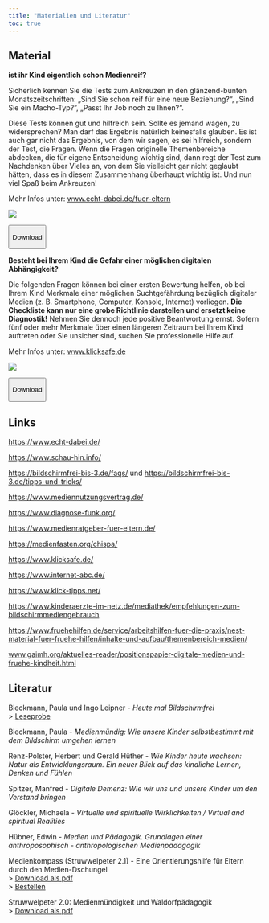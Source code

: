 ---
title: "Materialien und Literatur"
toc: true
---

## Material

::::: {layout-ncol="2"}
<div>

**ist ihr Kind eigentlich schon Medienreif?**

Sicherlich kennen Sie die Tests zum Ankreuzen in den glänzend-bunten Monatszeitschriften: „Sind Sie schon reif für eine neue Beziehung?", „Sind Sie ein Macho-Typ?", „Passt Ihr Job noch zu Ihnen?".

Diese Tests können gut und hilfreich sein. Sollte es jemand wagen, zu widersprechen? Man darf das Ergebnis natürlich keinesfalls glauben. Es ist auch gar nicht das Ergebnis, von dem wir sagen, es sei hilfreich, sondern der Test, die Fragen. Wenn die Fragen originelle Themenbereiche abdecken, die für eigene Entscheidung wichtig sind, dann regt der Test zum Nachdenken über Vieles an, von dem Sie vielleicht gar nicht geglaubt hätten, dass es in diesem Zusammenhang überhaupt wichtig ist. Und nun viel Spaß beim Ankreuzen!

Mehr Infos unter: [www.echt-dabei.de/fuer-eltern](http://www.echt-dabei.de/fuer-eltern)

</div>

<div>

![](/images/medienreifetest.jpg)

<button class="btn btn-primary" onclick="window.open(&#39;../../uploads/Medienreifetest_12-22.pdf&#39;)">

<i class="bi bi-file-earmark-pdf"></i> Download

</button>

</div>
:::::

::::: {layout-ncol="2"}
<div>

**Besteht bei Ihrem Kind die Gefahr einer möglichen digitalen Abhängigkeit?**

Die folgenden Fragen können bei einer ersten Bewertung helfen, ob bei Ihrem Kind Merkmale einer möglichen Suchtgefährdung bezüglich digitaler Medien (z. B. Smartphone, Computer, Konsole, Internet) vorliegen. **Die Checkliste kann nur eine grobe Richtlinie darstellen und ersetzt keine Diagnostik!** Nehmen Sie dennoch jede positive Beantwortung ernst. Sofern fünf oder mehr Merkmale über einen längeren Zeitraum bei Ihrem Kind auftreten oder Sie unsicher sind, suchen Sie professionelle Hilfe auf.

Mehr Infos unter: [www.klicksafe.de](https://www.klicksafe.de)

</div>

<div>

![](/images/Checkliste_klicksafe_Digitale_Abhängigkeit.jpg)

<button class="btn btn-primary" onclick="window.open(&#39;../../uploads/Checkliste_klicksafe_Digitale_Abhängigkeit.pdf&#39;)">

<i class="bi bi-file-earmark-pdf"></i> Download

</button>

</div>
:::::

## Links

<https://www.echt-dabei.de/>

<https://www.schau-hin.info/>

<https://bildschirmfrei-bis-3.de/faqs/> und <https://bildschirmfrei-bis-3.de/tipps-und-tricks/>

<https://www.mediennutzungsvertrag.de/>

<https://www.diagnose-funk.org/>

<https://www.medienratgeber-fuer-eltern.de/>

<https://medienfasten.org/chispa/>

<https://www.klicksafe.de/>

<https://www.internet-abc.de/>

<https://www.klick-tipps.net/>

<https://www.kinderaerzte-im-netz.de/mediathek/empfehlungen-zum-bildschirmmediengebrauch>

<https://www.fruehehilfen.de/service/arbeitshilfen-fuer-die-praxis/nest-material-fuer-fruehe-hilfen/inhalte-und-aufbau/themenbereich-medien/>

[www.gaimh.org/aktuelles-reader/positionspapier-digitale-medien-und-fruehe-kindheit.html](www.gaimh.org/aktuelles-reader/positionspapier-digitale-medien-und-fruehe-kindheit.html)

## Literatur

Bleckmann, Paula und Ingo Leipner - *Heute mal Bildschirmfrei\
\>* [Leseprobe](/uploads/Bleckmann_Leipner-Bildschirmfrei_leseprobe.pdf){target="_blank"}

Bleckmann, Paula - *Medienmündig: Wie unsere Kinder selbstbestimmt mit dem Bildschirm umgehen lernen*

Renz-Polster, Herbert und Gerald Hüther - *Wie Kinder heute wachsen: Natur als Entwicklungsraum. Ein neuer Blick auf das kindliche Lernen, Denken und Fühlen*

Spitzer, Manfred - *Digitale Demenz: Wie wir uns und unsere Kinder um den Verstand bringen*

Glöckler, Michaela - *Virtuelle und spirituelle Wirklichkeiten / Virtual and spiritual Realities*

Hübner, Edwin - *Medien und Pädagogik. Grundlagen einer anthroposophisch - anthropologischen Medienpädagogik*

Medienkompass (Struwwelpeter 2.1) - Eine Orientierungshilfe für Eltern durch den Medien-Dschungel\
\> [Download als pdf](https://www.waldorfschule.de/fileadmin/downloads/Blickpunkte_Reader/Medienkompass_2.1_Web_2024.pdf){.uri}\
\> [Bestellen](https://www.waldorfschule-shop.de/blickpunkte-reader-buecher/56/medienkompass-2.1-fuer-eltern-struwwelpeter-2.1)

Struwwelpeter 2.0: Medienmündigkeit und Waldorfpädagogik\
\> [Download als pdf](https://www.waldorfschule.de/fileadmin/downloads/Blickpunkte_Reader/Struwwelpeter_2.0_August_2017.pdf){.uri}
